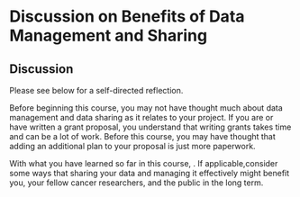 
# Discussion on Benefits of Data Management and Sharing

## Discussion

Please see below for a self-directed reflection.

<div class = "reflection">

Before beginning this course, you may not have thought much about data management and data sharing as it relates to your project. If you are or have written a grant proposal, you understand that writing grants takes time and can be a lot of work. Before this course, you may have thought that adding an additional plan to your proposal is just more paperwork. 

With what you have learned so far in this course, . If applicable,consider some ways that sharing your data and managing it effectively might benefit you, your fellow cancer researchers, and the public in the long term.



</div>
